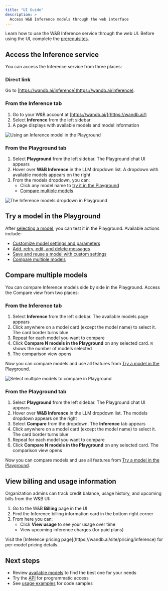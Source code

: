 ```yaml
---
title: "UI Guide"
description: >
  Access W&B Inference models through the web interface
---
```


Learn how to use the W&B Inference service through the web UI. Before using the UI, complete the [prerequisites](/inference/prerequisites/).

## Access the Inference service

You can access the Inference service from three places:

### Direct link

Go to [https://wandb.ai/inference](https://wandb.ai/inference).

### From the Inference tab

1. Go to your W&B account at [https://wandb.ai/](https://wandb.ai/)
2. Select **Inference** from the left sidebar
3. A page displays with available models and model information

<Frame>
    <img src="/images/inference/inference-playground-single.png" alt="Using an Inference model in the Playground"  />
</Frame>

### From the Playground tab

1. Select **Playground** from the left sidebar. The Playground chat UI appears
2. Hover over **W&B Inference** in the LLM dropdown list. A dropdown with available models appears on the right
3. From the models dropdown, you can:
   - Click any model name to [try it in the Playground](#try-a-model-in-the-playground)
   - [Compare multiple models](#compare-multiple-models)

<Frame>
    <img src="/images/inference/inference-playground.png" alt="The Inference models dropdown in Playground"  />
</Frame>

## Try a model in the Playground

After [selecting a model](#access-the-inference-service), you can test it in the Playground. Available actions include:

- [Customize model settings and parameters](/weave/guides/tools/playground#customize-settings)
- [Add, retry, edit, and delete messages](/weave/guides/tools/playground#message-controls)
- [Save and reuse a model with custom settings](/weave/guides/tools/playground#saved-models)
- [Compare multiple models](#compare-multiple-models)

## Compare multiple models

You can compare Inference models side by side in the Playground. Access the Compare view from two places:

### From the Inference tab

1. Select **Inference** from the left sidebar. The available models page appears
2. Click anywhere on a model card (except the model name) to select it. The card border turns blue
3. Repeat for each model you want to compare
4. Click **Compare N models in the Playground** on any selected card. `N` shows the number of models selected
5. The comparison view opens

Now you can compare models and use all features from [Try a model in the Playground](#try-a-model-in-the-playground).

<Frame>
    <img src="/images/inference/inference-playground-compare.png" alt="Select multiple models to compare in Playground"  />
</Frame>

### From the Playground tab

1. Select **Playground** from the left sidebar. The Playground chat UI appears
2. Hover over **W&B Inference** in the LLM dropdown list. The models dropdown appears on the right
3. Select **Compare** from the dropdown. The **Inference** tab appears
4. Click anywhere on a model card (except the model name) to select it. The card border turns blue
5. Repeat for each model you want to compare
6. Click **Compare N models in the Playground** on any selected card. The comparison view opens

Now you can compare models and use all features from [Try a model in the Playground](#try-a-model-in-the-playground).

## View billing and usage information

Organization admins can track credit balance, usage history, and upcoming bills from the W&B UI:

1. Go to the W&B **Billing** page in the UI
2. Find the Inference billing information card in the bottom right corner
3. From here you can:
   - Click **View usage** to see your usage over time
   - View upcoming inference charges (for paid plans)

<Tip>
Visit the [Inference pricing page](https://wandb.ai/site/pricing/inference) for per-model pricing details.
</Tip>

## Next steps

- Review [available models](models) to find the best one for your needs
- Try the [API](/inference/api-reference/) for programmatic access
- See [usage examples](/inference/examples/) for code samples 